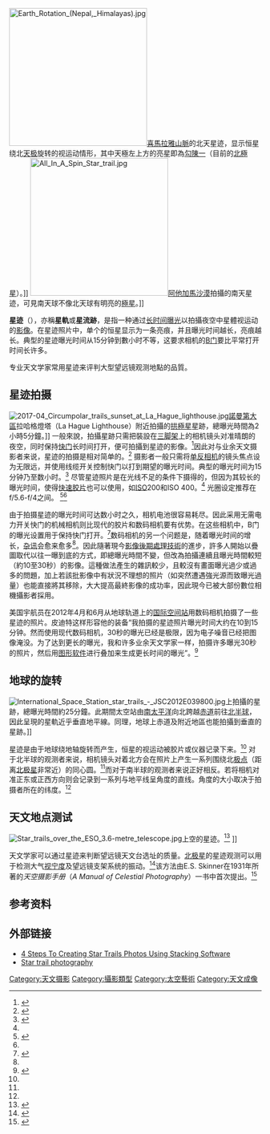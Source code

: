 [[File:Earth_Rotation_(Nepal,_Himalayas).jpg|275px]][[喜馬拉雅山脈|喜馬拉雅山脈]]的北天星迹，显示恒星绕北[[天极|天极]]旋转的视运动情形，其中天極左上方的亮星即為[[勾陳一|勾陳一]]（目前的[[北極星|北極星]]）。]]
[[File:All_In_A_Spin_Star_trail.jpg|275px]][[阿他加馬沙漠|阿他加馬沙漠]]拍攝的南天星迹，可見南天球不像北天球有明亮的[[極星|極星]]。]]

'''星迹'''（{{lang-en|Star trail}}），亦稱'''星軌'''或'''星流跡'''，是指一种通过[[曝光|长时间曝光]]以拍攝夜空中星體视运动的[[影像|影像]]。在星迹照片中，单个的恒星显示为一条亮痕，并且曝光时间越长，亮痕越长。典型的星迹曝光时间从15分钟到數小时不等，这要求相机的[[快门#长时间快门|B门]]要比平常打开时间长许多。

专业天文学家常用星迹来评判大型望远镜观测地點的品質。

== 星迹拍摄 ==
[[File:2017-04_Circumpolar_trails_sunset_at_La_Hague_lighthouse.jpg|thumb]][[諾曼第大區|諾曼第大區]]拉哈格燈塔（La Hague Lighthouse）附近拍攝的[[拱極星|拱極星]]星跡，總曝光時間為2小時5分鐘。]]
一般來說，拍攝星跡只需把裝設在[[三脚架|三脚架]]上的相机镜头对准晴朗的夜空，同时保持[[快门|快门]]长时间打开，便可拍攝到星迹的影像。<ref name='malin_article'> {{cite encyclopedia | last = Malin | first = David | editor = Michael R. Peres | encyclopedia = Focal Encyclopedia of Photography: Digital Imaging, Theory and Applications, History, and Science. | title = Night-Time and Twilight Photography. | accessdate = 2011-11-14 | edition = 4 | year = 2007 | publisher = Elsevier | location = Amsterdam | pages = 577–580}}</ref>因此对与业余天文摄影者来说，星迹的拍摄是相对简单的。<ref name='landolfi_astromag'> {{cite journal | title = Come-as-you-are Astrophotography | url = https://archive.org/details/sim_astronomy_1996-02_24_2/page/74 | journal = Astronomy | date = 1996-02 | first = Larry | last = Landolfi | volume = 24 | issue = 2 | pages = 74–79| id = }}</ref> 摄影者一般只需将[[单反相机|单反相机]]的镜头焦点设为无限远，并使用线缆开关控制快门以打到期望的曝光时间。典型的曝光时间为15分钟乃至数小时。<ref> {{cite book | last1 = Burian | first1 = Peter K. | last2 = Caputo | first2 = Robert | title = National Geographic photographic field guide: secrets to making great pictures | url = https://archive.org/details/nationalgeograph00buri | chapter = A world of subjects: evening and night | edition = 2 | editors = Kevin Mulroy | publisher = National Geographic | year = 1999 | location = Washington, D.C. | page = [https://archive.org/details/nationalgeograph00buri/page/276 276] | accessdate = 2011-11-16 | isbn = 079225676X}}</ref> 尽管星迹照片是在光线不足的条件下摄得的，但因为其较长的曝光时间，使得[[感光度|快速胶片]]也可以使用，如[[感光度#标识|ISO]]200和ISO 400。<ref name='landolfi_astromag' /> 光圈设定推荐在f/5.6-f/4之间。 <ref> {{cite news | first = Jack | last = Manning | title = Shooting pictures that the eye cannot see | date = 1981-04-05 | work = The New York Times | page = ARTS 38}}</ref><ref name='malin_article' />

由于拍摄星迹的曝光时间可达数小时之久，相机电池很容易耗尽。因此采用无需电力开关快门的机械相机则比现代的胶片和数码相机要有优势。在这些相机中，B门的曝光设置用于保持快门打开。<ref name='lowlight_book'> {{cite book | last1 = Frost | first1 = Lee | title = The Complete Guide to Night & Low-Light Photography | url = https://archive.org/details/completeguideton0000fros | chapter = The sky at night | publisher = Amphoto Books | year = 2000 | location = New York, New York | pages = [https://archive.org/details/completeguideton0000fros/page/156 156]–157 | isbn = 0817450416}}</ref>数码相机的另一个问题是，随着曝光时间的增长，[[杂讯|杂讯]]会愈来愈多<ref name='malin_article' />。因此隨著現今[[圖像編輯|影像後期處理技術]]的進步，許多人開始以疊圖取代以往一曝到底的方式，即總曝光時間不變，但改為拍攝連續且曝光時間較短（約10至30秒）的影像。這種做法產生的雜訊較少，且較沒有畫面曝光過少或過多的問題，加上若該批影像中有狀況不理想的照片（如突然遭遇強光源而致曝光過量）也能直接將其移除，大大提高最終影像的成功率，因此現今已被大部份數位相機攝影者採用。

美国宇航员{{link-en|唐纳德·皮迪特|Donald Pettit}}在2012年4月和6月从地球轨道上的[[国际空间站|国际空间站]]用数码相机拍摄了一些星迹的照片。皮迪特这样形容他的装备“我拍摄的星迹照片曝光时间大约在10到15分钟。然而使用现代数码相机，30秒的曝光已经是极限，因为电子噪音已经把图像淹没。为了达到更长的曝光，我和许多业余天文学家一样，拍摄许多曝光30秒的照片，然后用[[绘图软件|图形软件]]进行叠加来生成更长时间的曝光”。<ref name='pettit_trails'>{{cite web | url = http://www.flickr.com/photos/nasa_jsc_photo/sets/72157629726792248 | title = ISS Star Trails | author = NASA Johnson Space Center | date = May–June 2012 | work = NASA JSC Photo Sets on Flickr.com | access-date = 2013-04-04 | archive-date = 2021-03-16 | archive-url = https://web.archive.org/web/20210316233418/https://www.flickr.com/photos/nasa_jsc_photo/sets/72157629726792248/ | dead-url = no }}</ref>

== 地球的旋转 ==
[[File:International_Space_Station_star_trails_-_JSC2012E039800.jpg|thumb]]上拍攝的星跡，總曝光時間約25分鐘。此期間太空站由[[南太平洋|南太平洋]]向北跨越[[赤道|赤道]]前往[[北半球|北半球]]，因此呈現的星軌近乎垂直地平線。同理，地球上赤道及附近地區也能拍攝到垂直的星跡。]]

星迹是由于地球绕地轴旋转而产生，恒星的视运动被胶片或仪器记录下来。<ref name='malin_article' /> 对于北半球的观测者来说，相机镜头对着北方会在照片上产生一系列围绕北[[极点|极点]]（距离[[北极星|北极星]]非常近）的同心圆。<ref name='landolfi_astromag' />而对于南半球的观测者来说正好相反。若将相机对准正东或正西方向则会记录到一系列与地平线呈角度的直线。角度的大小取决于拍摄者所在的纬度。<ref name='malin_article' />

== 天文地点测试 ==
[[File:Star_trails_over_the_ESO_3.6-metre_telescope.jpg|thumb]]上空的星迹。<ref>{{cite news|title=Venus Transit Seen Reflected from the Moon|url=http://www.eso.org/public/announcements/ann12100/|accessdate=14 December 2012|newspaper=ESO Announcement|archive-date=2017-07-03|archive-url=https://web.archive.org/web/20170703050450/http://www.eso.org/public/announcements/ann12100/|dead-url=no}}</ref> ]]

天文学家可以通过星迹来判断望远镜天文台选址的质量。[[北极星|北极星]]的星迹观测可以用于检测大气[[视宁度|视宁度]]及望远镜支架系统的振动。<ref name='harlan_site_testing'> {{cite journal | title = A Star-Trail Telescope for Astronomical Site-Testing | journal = Publications of the Astronomical Society of the Pacific | date = 1965-08 | first = E.A. | last = Harlan | coauthors = Merle F. Walker | volume = 77 | issue = 457 | pages = 246–252| doi = 10.1086/128210 | url = http://adsabs.harvard.edu/abs/1965PASP...77..246H}}</ref>该方法由E.S. Skinner在1931年所著的''天空摄影手册''（''A Manual of Celestial Photography''）一书中首次提出。<ref>{{cite book | last1 = King | first1 = Edward Skinner | title = A Manual of Celestial Photography | publisher = Eastern Science Supply Co | year = 1931 | location = Boston, Massachusetts | page = 37 | url = http://books.google.com/books?id=JT-xAAAAIAAJ&dq=editions:coHm8MaIiNwC | access-date = 2013-04-04 | archive-date = 2014-01-05 | archive-url = https://web.archive.org/web/20140105063302/http://books.google.com/books?id=JT-xAAAAIAAJ&dq=editions:coHm8MaIiNwC | dead-url = no }}</ref>

== 参考资料 ==
{{Reflist}}

== 外部链接 ==
{{Commons category|Star trails|Star Trail Photography}}
* [https://web.archive.org/web/20130411074255/http://psq.org.au/CreatingStarTrails.pdf 4 Steps To Creating Star Trails Photos Using Stacking Software]
* [http://www.weatherscapes.com/techniques.php?cat=astronomy&page=startrails  Star trail photography] {{Wayback|url=http://www.weatherscapes.com/techniques.php?cat=astronomy&page=startrails |date=20210210231859 }}

[[Category:天文摄影|Category:天文摄影]]
[[Category:攝影類型|Category:攝影類型]]
[[Category:太空藝術|Category:太空藝術]]
[[Category:天文成像|Category:天文成像]]
